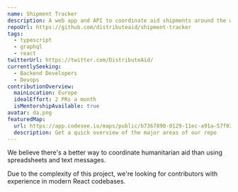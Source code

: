 ```yaml
---
name: Shipment Tracker
description: A web app and API to coordinate aid shipments around the world
repoUrl: https://github.com/distributeaid/shipment-tracker
tags:
  - typescript
  - graphql
  - react
twitterUrl: https://twitter.com/DistributeAid/
currentlySeeking:
  - Backend Developers
  - Devops
contributionOverview:
  mainLocation: Europe
  idealEffort: 2 PRs a month
  isMentorshipAvailable: true
avatar: da.png
featuredMap:
  url: https://app.codesee.io/maps/public/b7367890-0129-11ec-a91a-57f039601939
  description: Get a quick overview of the major areas of our repo
---
```


<Overview>

We believe there's a better way to coordinate humanitarian aid than using spreadsheets and text messages.

</Overview>

<Contributing>

Due to the complexity of this project, we're looking for contributors with experience in modern React codebases.

</Contributing>
